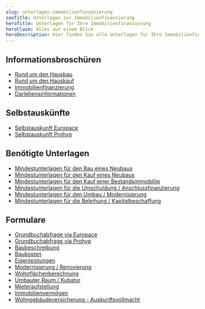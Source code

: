 ```yaml
---
slug: unterlagen-immobilienfinanzierung
seoTitle: Unterlagen zur Immobilienfinanzierung
heroTitle: Unterlagen für Ihre Immobilienfinanzierung
heroClaim: Alles auf einem Blick
heroDescription: Hier finden Sie alle Unterlagen für Ihre Immobilienfinanzierung. Einfach anklicken, herunterladen und bei Bedarf ausfüllen. Gerne sind wir Ihnen dabei behilflich!
---
```


## Informationsbroschüren

-   [Rund um den Hausbau](/immobilienfinanzierung/Broschuere_Hausbau_2021-05.pdf) 
-   [Rund um den Hauskauf](/immobilienfinanzierung/Broschuere_Hauskauf_2019-11.pdf)
-   [Immobilienfinanzierung](/immobilienfinanzierung/Broschüre_Immobilienfinanzierung_2021-05.pdf)
-   [Darlehensinformationen](/immobilienfinanzierung/Broschuere_Darlehensinformationen_DSL.pdf)

## Selbstauskünfte

- [Selbstauskunft Europace](/immobilienfinanzierung/Selbstauskunft_Europace.pdf)
- [Selbstauskunft Prohyp](/immobilienfinanzierung/Selbstauskunft_Prohyp.pdf)

## Benötigte Unterlagen

- [Mindestunterlagen für den Bau eines Neubaus](/immobilienfinanzierung/Mindestunterlagenliste_Bau_Neubau.pdf)
- [Mindestunterlagen für den Kauf eines Neubaus](/immobilienfinanzierung/Mindestunterlagenliste_Kauf_Neubau.pdf)
- [Mindestunterlagen für den Kauf einer Bestandsimmobillie](/immobilienfinanzierung/Mindestunterlagenliste_Kauf_Bestandsimmobillie.pdf)
- [Mindestunterlagen für die Umschuldung / Anschlussfinanzierung](/immobilienfinanzierung/Mindestunterlagenliste_Umschuldung_Anschlussfinanzierung.pdf)
- [Mindestunterlagen für den Umbau / Modernisierung](/immobilienfinanzierung/Mindestunterlagenliste_Umbau_Modernisierung.pdf)
- [Mindestunterlagen für die Beleihung / Kapitalbeschaffung](/immobilienfinanzierung/Mindestunterlagenliste_Kapitalbeschaffung_Beleihung.pdf)

## Formulare

- [Grundbuchabfrage via Europace](/immobilienfinanzierung/Grundbuchabfrage_via_Europace.pdf)
- [Grundbuchabfrage via Prohyp](/immobilienfinanzierung/Grundbuchabfrage_via_Prohyp.pdf)
- [Baubeschreibung](/immobilienfinanzierung/Formular_Baubeschreibung.pdf)
- [Baukosten](/immobilienfinanzierung/Formular_Baukosten.pdf)
- [Eigenleistungen](/immobilienfinanzierung/Formular_geplante_Eigenleistungen.pdf)
- [Modernisierung / Renovierung](/immobilienfinanzierung/Formular_Modernisierung-Renovierung.pdf)
- [Wohnflächenberechnung](/immobilienfinanzierung/Formular_Berechnung_Wohnflaeche.pdf)
- [Umbauter Raum / Kubatur](/immobilienfinanzierung/Formular_Berechnung_umbauter_Raum.pdf)
- [Mieteraufstellung](/immobilienfinanzierung/Formular_Aufstellung_Mieter.pdf)
- [Immobilienvermögen](/immobilienfinanzierung/Formular_Aufstellung_Immobilienvermoegen.pdf)
- [Wohngebäudeversicherung - Auskunftsvollmacht](/immobilienfinanzierung/Formular_Wohngebaeudeversicherung_Auskunftsvollmacht.pdf)

 




